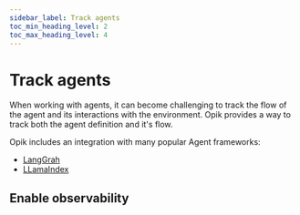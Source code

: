 ```yaml
---
sidebar_label: Track agents
toc_min_heading_level: 2
toc_max_heading_level: 4
---
```


# Track agents

When working with agents, it can become challenging to track the flow of the agent and its interactions with the environment.
Opik provides a way to track both the agent definition and it's flow.

Opik includes an integration with many popular Agent frameworks:

- [LangGrah](/tracing/integrations/langgraph.md)
- [LLamaIndex](/tracing/integrations/llama_index.md)

## Enable observability
